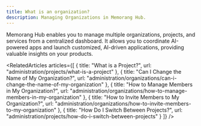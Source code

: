 ```yaml
---
title: What is an organization?
description: Managing Organizations in Memorang Hub.
---
```



Memorang Hub enables you to manage multiple organizations, projects, and services
from a centralized dashboard. It allows you to coordinate AI-powered apps and launch
customized, AI-driven applications, providing valuable insights on your products.


<Content />

<RelatedArticles articles={[
  {
    title: "What is a Project?",
    url: "administration/projects/what-is-a-project"
  },
  {
    title: "Can I Change the Name of My Organization?",
    url: "administration/organizations/can-i-change-the-name-of-my-organization"
  },
  {
    title: "How to Manage Members in My Organization?",
    url: "administration/organizations/how-to-manage-members-in-my-organization"
  },
  {
    title: "How to Invite Members to My Organization?",
    url: "administration/organizations/how-to-invite-members-to-my-organization"
  },
  {
    title: "How Do I Switch Between Projects?",
    url: "administration/projects/how-do-i-switch-between-projects"
  }
]} />
